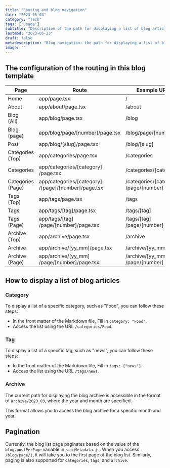 ```yaml
---
title: "Routing and blog navigation"
date: "2023-05-04"
category: "Tech"
tags: ["usage"]
subtitle: "Description of the path for displaying a list of blog articles"
lastmod: "2023-05-23"
draft: false
metadescription: "Blog navigation: the path for displaying a list of blog articles"
image: ""
---
```


## The configuration of the routing in this blog template

| Page | Route	| Example URL |
| ---- | ---- | ---- |
| Home | app/page.tsx | / |
| About | app/about/page.tsx | /about |
| Blog<br />(All) | app/blog/page.tsx | /blog |
| Blog<br />(page) | app/blog/page/[number]/page.tsx | /blog/page/[number] |
| Post | app/blog/[slug]/page.tsx | /blog/[slug] |
| Categories<br />(Top) | app/categories/page.tsx | /categories |
| Categories | app/categories/[category]<br />/page.tsx | /categories/[category] |
| Categories<br />(Page) | app/categories/[category]<br />/[page]/[number]/page.tsx | /categories/[category]<br />/page/[number] |
| Tags<br />(Top) | app/tags/page.tsx | /tags |
| Tags | app/tags/[tag]/page.tsx | /tags/[tag] |
| Tags<br />(Page) | app/tags/[tag]<br />/page/[number]/page.tsx | /tags/[tag]<br />/page/[number] |
| Archive<br />(Top) | app/archive/page.tsx | /archive |
| Archive | app/archive/[yy_mm]/page.tsx | /archive/[yy_mm] |
| Archive<br />(Page) | app/archive/[yy_mm]<br />/page/[number]/page.tsx | /archive/[yy_mm]<br />/page/[number] |

## How to display a list of blog articles

### Category

To display a list of a specific category, such as "Food", you can follow these steps:

- In the front matter of the Markdown file, Fill in `category: "Food"`.
- Access the list using the URL `/categories/Food`.

### Tag

To display a list of a specific tag, such as "news", you can follow these steps:

- In the front matter of the Markdown file, Fill in `tags: ["news"]`.
- Access the list using the URL `/tags/news`.

### Archive

The current path for displaying the blog archive is accessible in the format of `archive/2023_03`, where the year and month are specified.

This format allows you to access the blog archive for a specific month and year.

## Pagination

Currently, the blog list page paginates based on the value of the `blog.postPerPage` variable in `siteMetadata.js`.
When you access `/blog/page/1`, it will take you to the first page of the blog list.
Similarly, paging is also supported for `categories`, `tags`, and `archive`.
